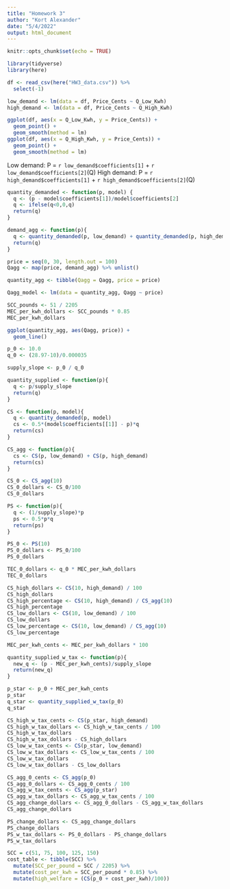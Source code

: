 ```yaml
---
title: "Homework 3"
author: "Kort Alexander"
date: "5/4/2022"
output: html_document
---
```


```r
knitr::opts_chunk$set(echo = TRUE)

library(tidyverse)
library(here)
```

```r
df <- read_csv(here("HW3_data.csv")) %>% 
  select(-1)
```

```r
low_demand <- lm(data = df, Price_Cents ~ Q_Low_Kwh)
high_demand <- lm(data = df, Price_Cents ~ Q_High_Kwh)

ggplot(df, aes(x = Q_Low_Kwh, y = Price_Cents)) +
  geom_point() +
  geom_smooth(method = lm)
ggplot(df, aes(x = Q_High_Kwh, y = Price_Cents)) +
  geom_point() +
  geom_smooth(method = lm)
```

Low demand: P = `r low_demand$coefficients[1]` + `r low_demand$coefficients[2]`(Q)
High demand: P = `r high_demand$coefficients[1]` + `r high_demand$coefficients[2]`(Q)

```r
quantity_demanded <- function(p, model) {
  q <- (p - model$coefficients[1])/model$coefficients[2]
  q <- ifelse(q<0,0,q)
  return(q)
}

demand_agg <- function(p){
  q <- quantity_demanded(p, low_demand) + quantity_demanded(p, high_demand)
  return(q)
}

price = seq(0, 30, length.out = 100)
Qagg <- map(price, demand_agg) %>% unlist()

quantity_agg <- tibble(Qagg = Qagg, price = price)

Qagg_model <- lm(data = quantity_agg, Qagg ~ price)

SCC_pounds <- 51 / 2205
MEC_per_kwh_dollars <- SCC_pounds * 0.85
MEC_per_kwh_dollars
```

```r
ggplot(quantity_agg, aes(Qagg, price)) +
  geom_line()
```

```r
p_0 <- 10.0
q_0 <- (28.97-10)/0.000035

supply_slope <- p_0 / q_0
```

```r
quantity_supplied <- function(p){
  q <- p/supply_slope
  return(q)
}
```


```r
CS <- function(p, model){
  q <- quantity_demanded(p, model)
  cs <- 0.5*(model$coefficients[[1]] - p)*q
  return(cs)
}

CS_agg <- function(p){
  cs <- CS(p, low_demand) + CS(p, high_demand)
  return(cs)
}
```

```r
CS_0 <- CS_agg(10)
CS_0_dollars <- CS_0/100
CS_0_dollars
```

```r
PS <- function(p){
  q <- (1/supply_slope)*p
  ps <- 0.5*p*q
  return(ps)
}
```

```r
PS_0 <- PS(10)
PS_0_dollars <- PS_0/100
PS_0_dollars
```

```r
TEC_0_dollars <- q_0 * MEC_per_kwh_dollars
TEC_0_dollars
```

```r
CS_high_dollars <- CS(10, high_demand) / 100
CS_high_dollars
CS_high_percentage <- CS(10, high_demand) / CS_agg(10)
CS_high_percentage
CS_low_dollars <- CS(10, low_demand) / 100
CS_low_dollars
CS_low_percentage <- CS(10, low_demand) / CS_agg(10)
CS_low_percentage
```
```r
MEC_per_kwh_cents <- MEC_per_kwh_dollars * 100
```



```r
quantity_supplied_w_tax <- function(p){
  new_q <- (p - MEC_per_kwh_cents)/supply_slope
  return(new_q)
}
```

```r
p_star <- p_0 + MEC_per_kwh_cents
p_star
q_star <- quantity_supplied_w_tax(p_0)
q_star
```

```r
CS_high_w_tax_cents <- CS(p_star, high_demand)
CS_high_w_tax_dollars <- CS_high_w_tax_cents / 100
CS_high_w_tax_dollars
CS_high_w_tax_dollars - CS_high_dollars
CS_low_w_tax_cents <- CS(p_star, low_demand)
CS_low_w_tax_dollars <- CS_low_w_tax_cents / 100
CS_low_w_tax_dollars
CS_low_w_tax_dollars - CS_low_dollars
```

```r
CS_agg_0_cents <- CS_agg(p_0)
CS_agg_0_dollars <- CS_agg_0_cents / 100
CS_agg_w_tax_cents <- CS_agg(p_star)
CS_agg_w_tax_dollars <- CS_agg_w_tax_cents / 100
CS_agg_change_dollars <- CS_agg_0_dollars - CS_agg_w_tax_dollars
CS_agg_change_dollars
```

```r
PS_change_dollars <- CS_agg_change_dollars
PS_change_dollars
PS_w_tax_dollars <- PS_0_dollars - PS_change_dollars
PS_w_tax_dollars
```

```r
SCC = c(51, 75, 100, 125, 150)
cost_table <- tibble(SCC) %>% 
  mutate(SCC_per_pound = SCC / 2205) %>% 
  mutate(cost_per_kwh = SCC_per_pound * 0.85) %>% 
  mutate(high_welfare = (CS(p_0 + cost_per_kwh)/100))
```


